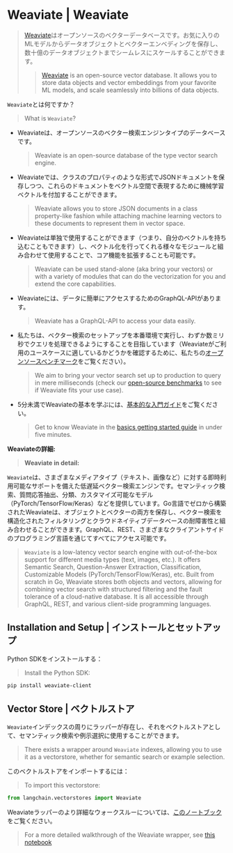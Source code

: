 # Weaviate | Weaviate

> [Weaviate](https://weaviate.io/)はオープンソースのベクターデータベースです。お気に入りのMLモデルからデータオブジェクトとベクターエンベディングを保存し、数十億のデータオブジェクトまでシームレスにスケールすることができます。
>
> > [Weaviate](https://weaviate.io/) is an open-source vector database. It allows you to store data objects and vector embeddings from
> > your favorite ML models, and scale seamlessly into billions of data objects.

`Weaviate`とは何ですか？

> What is `Weaviate`?

* Weaviateは、オープンソースのベクター検索エンジンタイプのデータベースです。
  > Weaviate is an open-source ​database of the type ​vector search engine.
* Weaviateでは、クラスのプロパティのような形式でJSONドキュメントを保存しつつ、これらのドキュメントをベクトル空間で表現するために機械学習ベクトルを付加することができます。
  > Weaviate allows you to store JSON documents in a class property-like fashion while attaching machine learning vectors to these documents to represent them in vector space.
* Weaviateは単独で使用することができます（つまり、自分のベクトルを持ち込むこともできます）し、ベクトル化を行ってくれる様々なモジュールと組み合わせて使用することで、コア機能を拡張することも可能です。
  > Weaviate can be used stand-alone (aka bring your vectors) or with a variety of modules that can do the vectorization for you and extend the core capabilities.
* Weaviateには、データに簡単にアクセスするためのGraphQL-APIがあります。
  > Weaviate has a GraphQL-API to access your data easily.
* 私たちは、ベクター検索のセットアップを本番環境で実行し、わずか数ミリ秒でクエリを処理できるようにすることを目指しています（Weaviateがご利用のユースケースに適しているかどうかを確認するために、私たちの[オープンソースベンチマーク](https://weaviate.io/developers/weaviate/current/benchmarks/)をご覧ください）。
  > We aim to bring your vector search set up to production to query in mere milliseconds (check our [open-source benchmarks](https://weaviate.io/developers/weaviate/current/benchmarks/) to see if Weaviate fits your use case).
* 5分未満でWeaviateの基本を学ぶには、[基本的な入門ガイド](https://weaviate.io/developers/weaviate/current/core-knowledge/basics.html)をご覧ください。
  > Get to know Weaviate in the [basics getting started guide](https://weaviate.io/developers/weaviate/current/core-knowledge/basics.html) in under five minutes.

**Weaviateの詳細:**

> **Weaviate in detail:**

`Weaviate`は、さまざまなメディアタイプ（テキスト、画像など）に対する即時利用可能なサポートを備えた低遅延ベクター検索エンジンです。セマンティック検索、質問応答抽出、分類、カスタマイズ可能なモデル（PyTorch/TensorFlow/Keras）などを提供しています。Go言語でゼロから構築されたWeaviateは、オブジェクトとベクターの両方を保存し、ベクター検索を構造化されたフィルタリングとクラウドネイティブデータベースの耐障害性と組み合わせることができます。GraphQL、REST、さまざまなクライアントサイドのプログラミング言語を通じてすべてにアクセス可能です。

> `Weaviate` is a low-latency vector search engine with out-of-the-box support for different media types (text, images, etc.). It offers Semantic Search, Question-Answer Extraction, Classification, Customizable Models (PyTorch/TensorFlow/Keras), etc. Built from scratch in Go, Weaviate stores both objects and vectors, allowing for combining vector search with structured filtering and the fault tolerance of a cloud-native database. It is all accessible through GraphQL, REST, and various client-side programming languages.

## Installation and Setup | インストールとセットアップ

Python SDKをインストールする：

> Install the Python SDK:

```bash
pip install weaviate-client
```

## Vector Store | ベクトルストア

`Weaviate`インデックスの周りにラッパーが存在し、それをベクトルストアとして、セマンティック検索や例示選択に使用することができます。

> There exists a wrapper around `Weaviate` indexes, allowing you to use it as a vectorstore,
> whether for semantic search or example selection.

このベクトルストアをインポートするには：

> To import this vectorstore:

```python
from langchain.vectorstores import Weaviate
```

Weaviateラッパーのより詳細なウォークスルーについては、[このノートブック](/docs/integrations/vectorstores/weaviate)をご覧ください。

> For a more detailed walkthrough of the Weaviate wrapper, see [this notebook](/docs/integrations/vectorstores/weaviate)
